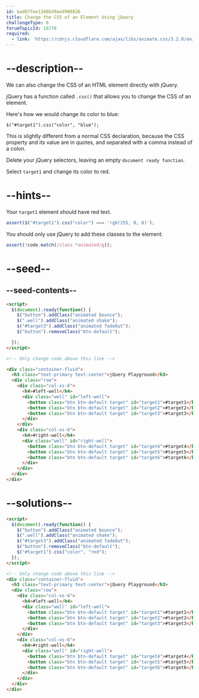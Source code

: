 ```yaml
---
id: bad87fee1348bd9aed908826
title: Change the CSS of an Element Using jQuery
challengeType: 6
forumTopicId: 16776
required:
  - link: 'https://cdnjs.cloudflare.com/ajax/libs/animate.css/3.2.0/animate.css'
---
```


# --description--

We can also change the CSS of an HTML element directly with jQuery.

jQuery has a function called `.css()` that allows you to change the CSS of an element.

Here's how we would change its color to blue:

`$("#target1").css("color", "blue");`

This is slightly different from a normal CSS declaration, because the CSS property and its value are in quotes, and separated with a comma instead of a colon.

Delete your jQuery selectors, leaving an empty `document ready function`.

Select `target1` and change its color to red.

# --hints--

Your `target1` element should have red text.

```js
assert($("#target1").css("color") === 'rgb(255, 0, 0)');
```

You should only use jQuery to add these classes to the element.

```js
assert(!code.match(/class.*animated/g));
```

# --seed--

## --seed-contents--

```html
<script>
  $(document).ready(function() {
    $("button").addClass("animated bounce");
    $(".well").addClass("animated shake");
    $("#target3").addClass("animated fadeOut");
    $("button").removeClass("btn-default");

  });
</script>

<!-- Only change code above this line -->

<div class="container-fluid">
  <h3 class="text-primary text-center">jQuery Playground</h3>
  <div class="row">
    <div class="col-xs-6">
      <h4>#left-well</h4>
      <div class="well" id="left-well">
        <button class="btn btn-default target" id="target1">#target1</button>
        <button class="btn btn-default target" id="target2">#target2</button>
        <button class="btn btn-default target" id="target3">#target3</button>
      </div>
    </div>
    <div class="col-xs-6">
      <h4>#right-well</h4>
      <div class="well" id="right-well">
        <button class="btn btn-default target" id="target4">#target4</button>
        <button class="btn btn-default target" id="target5">#target5</button>
        <button class="btn btn-default target" id="target6">#target6</button>
      </div>
    </div>
  </div>
</div>
```

# --solutions--

```html
<script>
  $(document).ready(function() {
    $("button").addClass("animated bounce");
    $(".well").addClass("animated shake");
    $("#target3").addClass("animated fadeOut");
    $("button").removeClass("btn-default");
    $("#target1").css("color", "red");
  });
</script>

<!-- Only change code above this line -->
<div class="container-fluid">
  <h3 class="text-primary text-center">jQuery Playground</h3>
  <div class="row">
    <div class="col-xs-6">
      <h4>#left-well</h4>
      <div class="well" id="left-well">
        <button class="btn btn-default target" id="target1">#target1</button>
        <button class="btn btn-default target" id="target2">#target2</button>
        <button class="btn btn-default target" id="target3">#target3</button>
      </div>
    </div>
    <div class="col-xs-6">
      <h4>#right-well</h4>
      <div class="well" id="right-well">
        <button class="btn btn-default target" id="target4">#target4</button>
        <button class="btn btn-default target" id="target5">#target5</button>
        <button class="btn btn-default target" id="target6">#target6</button>
      </div>
    </div>
  </div>
</div>
```
